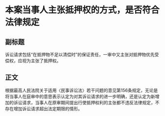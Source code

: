 # 本案当事人主张抵押权的方式，是否符合法律规定
## 副标题
诉讼请求包括“在抵押物不足以清偿时”的保证责任，一审中又主张对抵押物优先受偿权，应视为主张了抵押权。
## 正文
根据最高人民法院关于适用〈民事诉讼法〉若干问题的意见第156条规定，无论是将当事人在庭审中的意思表示认定为对其诉讼请求的进一步明确，还是认定为新增加的诉讼请求，当事人在原审期间提出行使抵押权利的主张都不违反法律规定，不存在增加诉讼请求超出法定期限的情形。